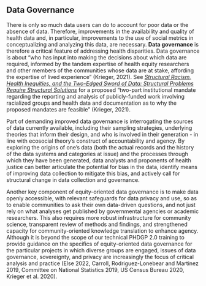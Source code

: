 

## Data Governance

There is only so much data users can do to account for poor data or the absence of data. Therefore, improvements in the availability and quality of health data and, in particular, improvements to the use of social metrics in conceptualizing and analyzing this data, are necessary. **Data governance** is therefore a critical feature of addressing health disparities. Data governance is about "who has input into making the decisions about which data are required, informed by the tandem expertise of health equity researchers and other members of the communities whose data are at stake, affording the expertise of lived experience" (Krieger, 2021). See [*Structural Racism, Health Inequities, and the Two-Edged Sword of Data: Structural Problems Require Structural Solutions*](https://www.frontiersin.org/articles/10.3389/fpubh.2021.655447/full) for a proposed "two-part institutional mandate regarding the reporting and analysis of publicly-funded work involving racialized groups and health data and documentation as to why the proposed mandates are feasible" (Krieger, 2021).

Part of demanding improved data governance is interrogating the sources of data currently available, including their sampling strategies, underlying theories that inform their design, and who is involved in their generation - in line with ecosocial theory's construct of accountability and agency. By exploring the origins of one's data (both the actual records and the history of the data systems and categories at issue) and the processes through which they have been generated, data analysts and proponents of health justice can better articulate the potential for bias in the data, identify means of improving data collection to mitigate this bias, and actively call for structural change in data collection and governance. 

Another key component of equity-oriented data governance is to make data openly accessible, with relevant safeguards for data privacy and use, so as to enable communities to ask their own data-driven questions, and not just rely on what analyses get published by governmental agencies or academic researchers. This also requires more robust infrastructure for community science, transparent review of methods and findings, and strengthened capacity for community-oriented knowledge translation to enhance agency. Although it is beyond the scope of our technical PHDGP 2.0 training to provide guidance on the specifics of equity-oriented data governance for the particular projects in which diverse groups are engaged, issues of data governance, sovereignty, and privacy are increasingly the focus of critical analysis and practice (Else 2022, Carroll, Rodriguez-Lonebear and Martinez 2019, Committee on National Statistics 2019, US Census Bureau 2020, Krieger et al. 2020).
